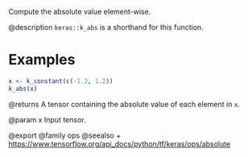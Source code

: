 Compute the absolute value element-wise.

@description
`keras::k_abs` is a shorthand for this function.

# Examples
```r
x <- k_constant(c(-1.2, 1.2))
k_abs(x)
```

@returns
A tensor containing the absolute value of each element in `x`.

@param x Input tensor.

@export
@family ops
@seealso
+ <https://www.tensorflow.org/api_docs/python/tf/keras/ops/absolute>
